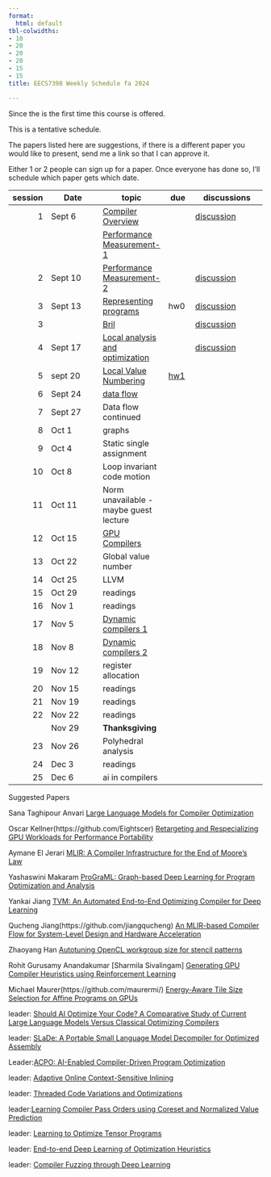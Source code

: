 ```yaml
---
format:
  html: default
tbl-colwidths:
- 10
- 20
- 20
- 20
- 15
- 15
title: EECS7398 Weekly Schedule fa 2024

---
```




Since the is the first time this course is offered.

This is a tentative schedule.

The papers listed here are suggestions, if there is a different paper you would like to present, send me a link so that I can approve it.  

Either 1 or 2 people can sign up for a paper.  Once everyone has done so, I'll schedule which paper gets which date.


| session | Date    | topic  | due | discussions|
|--:|---------|--------| ----| -----------|
1| Sept 6    | [Compiler Overview](lectures/010_compiler_overview.qmd)              | |  [discussion](https://github.com/normrubin/normrubin.github.io/discussions/70)
| | | [Performance Measurement-1](lectures/01a1_performance_measurement.qmd)  | | 
2|Sept 10   | [Performance Measurement-2](lectures/01a2_performance_measurement.qmd)  | | [discussion](https://github.com/normrubin/normrubin.github.io/discussions/71)
3|Sept 13    |[Representing programs](lectures/02a_representation.qmd)| hw0 | [discussion](https://github.com/normrubin/normrubin.github.io/discussions/72)
3|   | [Bril](lectures/02b_bril.qmd)| |[discussion](https://github.com/normrubin/normrubin.github.io/discussions/73)
4| Sept 17   | [Local analysis and optimization](lectures/03_local.qmd)  | | [discussion](https://github.com/normrubin/normrubin.github.io/discussions/74)
5|sept 20|[Local Value Numbering](lectures/03b_local_value_numbering.qmd) |[hw1](homework/1.hw.qmd)|
6| Sept 24   | [data flow](lectures/04_data_flow.qmd)  |  | 
7| Sept 27   | Data flow  continued   | 
8| Oct 1 | graphs |
9| Oct 4     | Static single assignment  | |
10|Oct 8 |Loop invariant code motion |
11|Oct 11  | Norm unavailable - maybe guest lecture 
12| Oct 15  | [GPU Compilers](lectures/14_gpu_compilers.qmd)  | | 
13| Oct 22   |Global value number |
14| Oct 25   |LLVM  | |
15| Oct 29   | readings  | |
16| Nov 1| readings  |
17| Nov 5   |[Dynamic compilers 1 ](lectures/13_dynamic_compilers.qmd) |
18| Nov 8   | [Dynamic compilers 2 ](lectures/13_dynamic_compilers.qmd)  | | 
19| Nov 12 |register allocation |
20| Nov 15    |  readings  | | 
21| Nov 19    | readings  | | | 
22| Nov 22    | readings   | | 
| |Nov 29 | **Thanksgiving**|
23|Nov 26    |  Polyhedral analysis | | 
24| Dec 3     |readings | 
25| Dec 6     | ai in compilers  | 


Suggested Papers 

Sana Taghipour Anvari [Large Language Models for Compiler Optimization](https://ar5iv.labs.arxiv.org/html/2309.07062)

Oscar Kellner(https://github.com/Eightscer) [Retargeting and Respecializing GPU Workloads for Performance Portability](https://ieeexplore.ieee.org/document/10444828)

Aymane El Jerari [MLIR: A Compiler Infrastructure for the End of Moore’s Law](https://arxiv.org/abs/2002.11054)

Yashaswini Makaram [ProGraML: Graph-based Deep Learning for Program Optimization and Analysis](https://arxiv.org/abs/2003.10536)

Yankai Jiang [TVM: An Automated End-to-End Optimizing Compiler for Deep Learning](https://www.usenix.org/conference/osdi18/presentation/chen)

Qucheng Jiang(https://github.com/jiangqucheng) [An MLIR-based Compiler Flow for System-Level Design and Hardware Acceleration](https://dl.acm.org/doi/abs/10.1145/3508352.3549424)

Zhaoyang Han [Autotuning OpenCL workgroup size for stencil patterns](https://arxiv.org/pdf/1511.02490)


Rohit Gurusamy Anandakumar [Sharmila Sivalingam] [Generating GPU Compiler Heuristics using Reinforcement Learning](https://arxiv.org/abs/2111.12055)

Michael Maurer(https://github.com/maurermi/) [Energy-Aware Tile Size Selection for Affine Programs on GPUs](https://malithjayaweera.com/wp-content/uploads/2024/01/CGO24_eatss_PREPRINT.pdf)



leader: [Should AI Optimize Your Code? A Comparative Study of Current Large Language Models Versus Classical Optimizing Compilers](https://arxiv.org/html/2406.12146v1)

leader: [SLaDe: A Portable Small Language Model Decompiler for Optimized Assembly](https://arxiv.org/abs/2305.12520)


Leader:[ACPO: AI-Enabled Compiler-Driven Program Optimization](https://ar5iv.labs.arxiv.org/html/2312.09982)


leader: [Adaptive Online Context-Sensitive Inlining](https://ieeexplore.ieee.org/stamp/stamp.jsp?tp=&arnumber=1191550)


leader: [Threaded Code Variations and Optimizations](https://citeseerx.ist.psu.edu/document?repid=rep1&type=pdf&doi=e1e1a8622dc562e7f42d98b59f67de6949e2539e)



leader:[Learning Compiler Pass Orders using Coreset and Normalized Value Prediction](https://ar5iv.labs.arxiv.org/html/2301.05104v1)


leader: [Learning to Optimize Tensor Programs](https://arxiv.org/abs/1805.08166)

leader: [End-to-end Deep Learning of Optimization Heuristics](https://chriscummins.cc/pub/2017-pact.pdf)

leader: [Compiler Fuzzing through Deep Learning](https://chriscummins.cc/pub/2018-issta.pdf)



